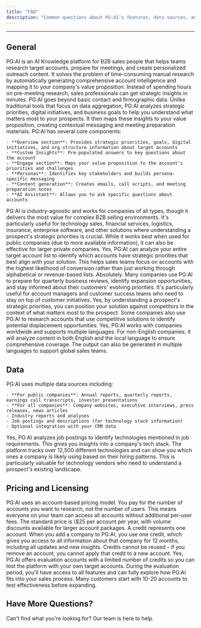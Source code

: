 ```yaml
---
title: "FAQ"
description: "Common questions about PG:AI's features, data sources, and pricing"
---
```


---

## General

<AccordionGroup>
  <Accordion title="What is PG:AI and what problem does it solve?">
    PG:AI is an AI Knowledge platform for B2B sales people that helps teams research target accounts, prepare for meetings, and create personalized outreach content. It solves the problem of time-consuming manual research by automatically generating comprehensive account intelligence and mapping it to your company's value proposition. Instead of spending hours on pre-meeting research, sales professionals can get strategic insights in minutes.
  </Accordion>
  <Accordion title="How is PG:AI different from other sales intelligence tools?">
    PG:AI goes beyond basic contact and firmographic data. Unlike traditional tools that focus on data aggregation, PG:AI analyzes strategic priorities, digital initiatives, and business goals to help you understand what matters most to your prospects. It then maps these insights to your value proposition, creating contextual messaging and meeting preparation materials.
  </Accordion>
  <Accordion title="What are the main components of the PG:AI platform?">
    PG:AI has several core components:

    - **Overview section**: Provides strategic priorities, goals, digital initiatives, and org structure information about target accounts
    - **Custom Insights**: Pre-populated answers to key questions about the account
    - **Engage section**: Maps your value proposition to the account's priorities and challenges
    - **Personas**: Identifies key stakeholders and builds persona-specific messaging
    - **Content generation**: Creates emails, call scripts, and meeting preparation notes
    - **AI Assistant**: Allows you to ask specific questions about accounts
  </Accordion>
  <Accordion title="What industries or company types is PG:AI designed for?">
    PG:AI is industry-agnostic and works for companies of all types, though it delivers the most value for complex B2B selling environments. It's particularly useful for technology sales, financial services, logistics, insurance, enterprise software, and other solutions where understanding a prospect's strategic priorities is crucial. While it works best when used for public companies (due to more available information), it can also be effective for larger private companies.
  </Accordion>
  <Accordion title="Can PG:AI help with account prioritization?">
    Yes, PG:AI can analyze your entire target account list to identify which accounts have strategic priorities that best align with your solution. This helps sales teams focus on accounts with the highest likelihood of conversion rather than just working through alphabetical or revenue-based lists.
  </Accordion>
  <Accordion title="Can PG:AI be used for existing customers, not just prospects?">
    Absolutely. Many companies use PG:AI to prepare for quarterly business reviews, identify expansion opportunities, and stay informed about their customers' evolving priorities. It's particularly useful for account managers and customer success teams who need to stay on top of customer initiatives.
  </Accordion>
  <Accordion title="Can PG:AI help with competitive positioning?">
    Yes, by understanding a prospect's strategic priorities, you can position your solution against competitors in the context of what matters most to the prospect. Some companies also use PG:AI to research accounts that use competitive solutions to identify potential displacement opportunities.
  </Accordion>
  <Accordion title="Does PG:AI work for international accounts?">
    Yes, PG:AI works with companies worldwide and supports multiple languages. For non-English companies, it will analyze content in both English and the local language to ensure comprehensive coverage. The output can also be generated in multiple languages to support global sales teams.
  </Accordion>
</AccordionGroup>

## Data

<AccordionGroup>
  <Accordion title="What data sources does PG:AI use to generate insights?">
    PG:AI uses multiple data sources including:

    - **For public companies**: Annual reports, quarterly reports, earnings call transcripts, investor presentations
    - **For all companies**: Company websites, executive interviews, press releases, news articles
    - Industry reports and analyses
    - Job postings and descriptions (for technology stack information)
    - Optional integration with your CRM data
  </Accordion>
  <Accordion title="Can PG:AI tell me which technologies a prospect company is using?">
    Yes, PG:AI analyzes job postings to identify technologies mentioned in job requirements. This gives you insights into a company's tech stack. The platform tracks over 12,500 different technologies and can show you which ones a company is likely using based on their hiring patterns. This is particularly valuable for technology vendors who need to understand a prospect's existing landscape.
  </Accordion>
</AccordionGroup>

## Pricing and Licensing

<AccordionGroup>
  <Accordion title="How does PG:AI's pricing model work?">
    PG:AI uses an account-based pricing model. You pay for the number of accounts you want to research, not the number of users. This means everyone on your team can access all accounts without additional per-user fees. The standard price is \$25 per account per year, with volume discounts available for larger account packages.
  </Accordion>
  <Accordion title="What is a 'credit' in PG:AI?">
    A credit represents one account. When you add a company to PG:AI, you use one credit, which gives you access to all information about that company for 12 months, including all updates and new insights. Credits cannot be reused - if you remove an account, you cannot apply that credit to a new account.
  </Accordion>
  <Accordion title="Do you offer a trial of PG:AI?">
    Yes, PG:AI offers evaluation accounts with a limited number of credits so you can test the platform with your own target accounts. During the evaluation period, you'll have access to all features and can fully explore how PG:AI fits into your sales process. Many customers start with 10-20 accounts to test effectiveness before expanding.
  </Accordion>
</AccordionGroup>

## Have More Questions?

<Card title="Contact Our Team" icon="envelope" href="mailto:support@pgai.com">
  Can't find what you're looking for? Our team is here to help.
</Card>